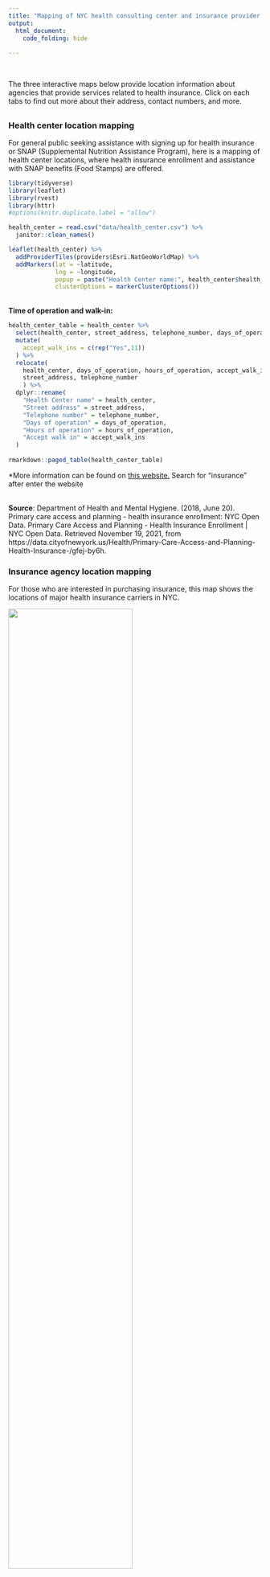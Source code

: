 ```yaml
---
title: "Mapping of NYC health consulting center and insurance provider locations"
output: 
  html_document:
    code_folding: hide
  
---
```


<br>

The three interactive maps below provide location information about agencies that provide services related to health insurance. Click on each tabs to find out more about their address, contact numbers, and more.


## {.tabset}

### Health center location mapping

For general public seeking assistance with signing up for health insurance or SNAP (Supplemental Nutrition Assistance Program), here is a mapping of health center locations, where health insurance enrollment and assistance with SNAP benefits (Food Stamps) are offered.

```r
library(tidyverse)
library(leaflet)
library(rvest)
library(httr)
#options(knitr.duplicate.label = "allow")

```


```r
health_center = read.csv("data/health_center.csv") %>% 
  janitor::clean_names() 
```


```r
leaflet(health_center) %>% 
  addProviderTiles(providers$Esri.NatGeoWorldMap) %>% 
  addMarkers(lat = ~latitude, 
             lng = ~longitude, 
             popup = paste("Health Center name:", health_center$health_center, "<br>", "Street address:", health_center$street_address, "<br>", "Telephone number:", health_center$telephone_number, "<br>", "Borough:", health_center$borough),
             clusterOptions = markerClusterOptions())
```

<br>
**Time of operation and walk-in:**
```r
health_center_table = health_center %>% 
  select(health_center, street_address, telephone_number, days_of_operation, hours_of_operation, accept_walk_ins) %>% 
  mutate(
    accept_walk_ins = c(rep("Yes",11))
  ) %>% 
  relocate(
    health_center, days_of_operation, hours_of_operation, accept_walk_ins,
    street_address, telephone_number
    ) %>% 
  dplyr::rename(
    "Health Center name" = health_center,
    "Street address" = street_address,
    "Telephone number" = telephone_number,
    "Days of operation" = days_of_operation,
    "Hours of operation" = hours_of_operation,
    "Accept walk in" = accept_walk_ins
  )
  
rmarkdown::paged_table(health_center_table)
```

*More information can be found on [this website.](nyc.gov/health)
Search for "insurance" after enter the website

<br>
**Source**: Department of Health and Mental Hygiene. (2018, June 20). Primary care access and planning - health insurance enrollment: NYC Open Data. Primary Care Access and Planning - Health Insurance Enrollment | NYC Open Data. Retrieved November 19, 2021, from https://data.cityofnewyork.us/Health/Primary-Care-Access-and-Planning-Health-Insurance-/gfej-by6h. 

### Insurance agency location mapping

For those who are interested in purchasing insurance, this map shows the locations of major health insurance carriers in NYC.

<img src="images/insurance_agency.jpeg" style="width:70%">

```r
insurance_agency = read.csv("data/insurance_agency.csv") %>% 
  na.omit() %>% 
  janitor::clean_names() 
```


```r
leaflet(insurance_agency) %>% 
  addProviderTiles(providers$Esri.NatGeoWorldMap) %>% 
  addMarkers(lat = ~latitude, 
             lng = ~longitude, 
             popup = paste("Insurance agency name:", insurance_agency$insurance_agency, "<br>", "Street address:", insurance_agency$street_address, "<br>", "Telephone number:", insurance_agency$telephone_number, "<br>", "Borough:", insurance_agency$borough),
             clusterOptions = markerClusterOptions())
```


<br>
**Time of operation and walk-in:**
```r
insurance_agency_table =insurance_agency %>% 
  select(insurance_agency, street_address, telephone_number, days_of_operation, hours_of_operation, accept_walk_ins) %>% 
  
  relocate(
    insurance_agency, days_of_operation, hours_of_operation, accept_walk_ins,
    street_address, telephone_number
    ) %>% 
  dplyr::rename(
    "Insurance agency name" = insurance_agency,
    "Street address" = street_address,
    "Telephone number" = telephone_number,
    "Days of operation" = days_of_operation,
    "Hours of operation" = hours_of_operation,
    "Accept walk in" = accept_walk_ins
  )
  
rmarkdown::paged_table(insurance_agency_table)
```


<br>
**More information of each carrier can be found on their websites:<br>**
*[Aetna](http://www.aetna.com/)<br>
*[United Health Care](https://www.uhc.com/)<br>
*[Molina HealthCare](http://www.molinahealthcare.com/)<br>
*[Cigna](http://www.cigna.com/)<br>
*[Well Care](http://www.wellcare.com/)<br>
*[Humana](http://www.humana.com/)<br>
*[Empire BlueCross BlueShield](http://www.empireblue.com/)<br>
*[Oscar](http://www.hioscar.com/)



**logo source:** https://www.ehealthinsurance.com/health-insurance-companies


### Medicaid location mapping

Medicaid provides health coverage to low-income people, including eligible low-income adults, children, pregnant women, elderly adults and people with disabilities. Medicaid is one of the largest payers for health care in the United States and is administered by states, according to federal requirements. The program is funded jointly by states and the federal government.

```r
medicaid_provider = GET("https://health.data.ny.gov/resource/keti-qx5t.csv",
                        query = list("$limit" = 10000)) %>% 
  content("parsed")

medicaid = medicaid_provider %>% 
  janitor::clean_names() %>% 
  #drop_na() %>% 
  filter(state == "NY") %>% 
  filter(city %in% c("NEW YORK", "FLUSHING", "BRONX", "BROOKLYN", "STATEN ISLAND")) %>% 
  filter(county %in%  c("NEW YORK", "QUEENS", "BRONX", "BROOKLYN", "STATEN ISLAND")) %>% 
  subset(!(telephone %in% c(3155365160, 8458875530, 2129871777, 2128971994,2127723111)))

```


```r
leaflet(medicaid) %>% 
  addProviderTiles(providers$Esri.NatGeoWorldMap) %>% 
  addMarkers(lat = ~latitude, 
             lng = ~longitude, 
             popup = paste("Provider name:", medicaid$mmis_name, "<br>", "Street address:", medicaid$service_address, "<br>", "Telephone number:", medicaid$telephone),
             clusterOptions = markerClusterOptions())
```

**Related information**

[Medicaid Enrolled Provider Listing](https://health.data.ny.gov/Health/Medicaid-Enrolled-Provider-Listing/keti-qx5t)

[Medicaid.gov](https://www.medicaid.gov/medicaid/index.html)

**Source:**

Data Provided by New York State Department of Health; Updated at November 22, 2021; Health.Data.NY.Gov